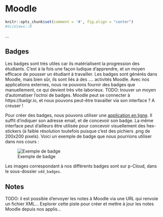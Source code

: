 # Moodle {#moodle}

```r
knitr::opts_chunk$set(comment = '#', fig.align = "center")
#SciViews::R
```

...

## Badges

Les badges sont très utiles car ils matérialisent la progression des étudiants. C'est à la fois une façon ludique d'apprendre, et un moyen efficace de pousser un étudiant à travailler. Les badges sont générés dans Moodle, mais bien sûr, ils sont liés à des .... activités Moodle. Avec nos applications externes, nous ne pouvons fournir des badges que manuellement, ce qui devient très vite laborieux. TODO: trouver un moyen d'automatiser l'octroi de badges. Moodle peut se connecter à https://badgr.io, et nous pouvons peut-être travailler via son interface\ ? A creuser\ !

Pour créer des badges, nous pouvons utiliser une [application en ligne](https://www.openbadges.me/designer.html). Il suffit d'indiquer son adresse email, et de concevoir son badge. La même interface peut d'ailleurs être utilisée pour concevoir visuellement des hex-stickers (à faible résolution toutefois puisque c'est des pichiers .png de 200x200 pixels). Voici un exemple de badge que nous pourrions utiliser dans nos cours\ :

![Exemple de badge](images/moodle/sdd1-02visualisation1.png)

Les images correspondant à nos différents badges sont sur p-Cloud, dans le sous-dossier `sdd_badges`.

## Notes

TODO: il est possible d'envoyer les notes à Moodle via une URL qui renvoie un fichier XML... Explorer cette piste pour créer et mettre à jour les notes Moodle depuis nos applis...
